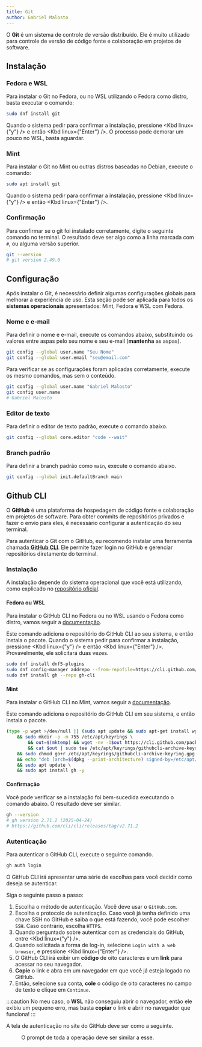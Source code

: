 ```yaml
---
title: Git
author: Gabriel Malosto
---
```




O **Git** é um sistema de controle de versão distribuído.
Ele é muito utilizado para controle de versão de código fonte e colaboração em projetos de software.

## Instalação

### Fedora e WSL

Para instalar o Git no Fedora, ou no WSL utilizando o Fedora como distro, basta executar o comando:

```bash title="Fedora ou WSL" frame="terminal"
sudo dnf install git
```

Quando o sistema pedir para confirmar a instalação, pressione <Kbd linux={"y"} /> e então <Kbd linux={"Enter"} />.
O processo pode demorar um pouco no WSL, basta aguardar.

### Mint

Para instalar o Git no Mint ou outras distros baseadas no Debian, execute o comando:

```bash title="Mint" frame="terminal"
sudo apt install git
```

Quando o sistema pedir para confirmar a instalação, pressione <Kbd linux={"y"} /> e então <Kbd linux={"Enter"} />.

### Confirmação

Para confirmar se o git foi instalado corretamente, digite o seguinte comando no terminal.
O resultado deve ser algo como a linha marcada com `#`, ou alguma versão superior.

```bash title="Fedora, WSL ou Mint" frame="terminal"
git --version
# git version 2.49.0
```

## Configuração

Após instalar o Git, é necessário definir algumas configurações globais para melhorar a experiência de uso.
Esta seção pode ser aplicada para todos os **sistemas operacionais** apresentados: Mint, Fedora e WSL com Fedora.

### Nome e e-mail

Para definir o nome e e-mail, execute os comandos abaixo, substituindo os valores entre aspas pelo seu nome e seu e-mail (**mantenha** as aspas).

```bash title="Fedora, WSL ou Mint" frame="terminal"
git config --global user.name "Seu Nome"
git config --global user.email "seu@email.com"
```

Para verificar se as configurações foram aplicadas corretamente, execute os mesmo comandos, mas sem o conteúdo.

```bash title="Fedora, WSL ou Mint" frame="terminal"
git config --global user.name "Gabriel Malosto"
git config user.name
# Gabriel Malosto
```

### Editor de texto

Para definir o editor de texto padrão, execute o comando abaixo.

```bash title="Fedora, WSL ou Mint" frame="terminal"
git config --global core.editor "code --wait"
```

### Branch padrão

Para definir a branch padrão como `main`, execute o comando abaixo.

```bash title="Fedora, WSL ou Mint" frame="terminal"
git config --global init.defaultBranch main
```

## Github CLI

O **GitHub** é uma plataforma de hospedagem de código fonte e colaboração em projetos de software.
Para obter commits de repositórios privados e fazer o envio para eles, é necessário configurar a autenticação do seu terminal.

Para autenticar o Git com o GitHub, eu recomendo instalar uma ferramenta chamada[ **GitHub CLI**](https://cli.github.com/).
Ele permite fazer login no GitHub e gerenciar repositórios diretamente do terminal.

### Instalação

A instalação depende do sistema operacional que você está utilizando, como explicado no [repositório oficial](https://github.com/cli/cli/blob/trunk/docs/install_linux.md#debian-ubuntu-linux-raspberry-pi-os-apt).

#### Fedora ou WSL

Para instalar o GitHub CLI no Fedora ou no WSL usando o Fedora como distro, vamos seguir a [documentação](https://github.com/cli/cli/blob/trunk/docs/install_linux.md#fedora-centos-red-hat-enterprise-linux-dnf).

Este comando adiciona o repositório do GitHub CLI ao seu sistema, e então instala o pacote.
Quando o sistema pedir para confirmar a instalação, pressione <Kbd linux={"y"} /> e então <Kbd linux={"Enter"} />.
Provavelmente, ele solicitará duas vezes.

```bash bash title="Fedora ou WSL" frame="terminal"
sudo dnf install dnf5-plugins
sudo dnf config-manager addrepo --from-repofile=https://cli.github.com/packages/rpm/gh-cli.repo
sudo dnf install gh --repo gh-cli
```

#### Mint

Para instalar o GitHub CLI no Mint, vamos seguir a [documentação](https://github.com/cli/cli/blob/trunk/docs/install_linux.md#debian-ubuntu-linux-raspberry-pi-os-apt).

Este comando adiciona o repositório do GitHub CLI em seu sistema, e então instala o pacote.

```bash title="Mint" frame="terminal"
(type -p wget >/dev/null || (sudo apt update && sudo apt-get install wget -y)) \
	&& sudo mkdir -p -m 755 /etc/apt/keyrings \
        && out=$(mktemp) && wget -nv -O$out https://cli.github.com/packages/githubcli-archive-keyring.gpg \
        && cat $out | sudo tee /etc/apt/keyrings/githubcli-archive-keyring.gpg > /dev/null \
	&& sudo chmod go+r /etc/apt/keyrings/githubcli-archive-keyring.gpg \
	&& echo "deb [arch=$(dpkg --print-architecture) signed-by=/etc/apt/keyrings/githubcli-archive-keyring.gpg] https://cli.github.com/packages stable main" | sudo tee /etc/apt/sources.list.d/github-cli.list > /dev/null \
	&& sudo apt update \
	&& sudo apt install gh -y
```

#### Confirmação

Você pode verificar se a instalação foi bem-sucedida executando o comando abaixo.
O resultado deve ser similar.

```bash title="Fedora, WSL ou Mint" frame="terminal"
gh --version
# gh version 2.71.2 (2025-04-24)
# https://github.com/cli/cli/releases/tag/v2.71.2
```

### Autenticação

Para autenticar o GitHub CLI, execute o seguinte comando.

```bash title="Fedora, WSL ou Mint" frame="terminal"
gh auth login
```

O GitHub CLI irá apresentar uma série de escolhas para você decidir como deseja se autenticar.

Siga o seguinte passo a passo:

<Steps>

1. Escolha o método de autenticação. Você deve usar o `GitHub.com`.
1. Escolha o protocolo de autenticação. Caso você já tenha definido uma chave SSH no GitHub e saiba o que está fazendo, você pode escolher `SSH`. Caso contrário, escolha `HTTPS`.
1. Quando perguntado sobre autenticar com as credenciais do GitHub, entre <Kbd linux={"y"} />.
1. Quando solicitada a forma de log-in, selecione `Login with a web browser`, e pressione <Kbd linux={"Enter"} />.
1. O GitHub CLI irá exibir um **código** de oito caracteres e um **link** para acessar no seu navegador.
1. **Copie** o link e abra em um navegador em que você já esteja logado no GitHub.
1. Então, selecione sua conta, **cole** o código de oito caracteres no campo de texto e clique em `Continue`.

</Steps>

:::caution
No meu caso, o **WSL** não conseguiu abrir o navegador, então ele exibiu um pequeno erro, mas basta **copiar** o link e abrir no navegador que funciona!
:::

A tela de autenticação no site do GitHub deve ser como a seguinte.

<Figure
  caption="Código de autenticação do GitHub CLI colado no navegador."
  images={[
    {
      src: githubCode,
      alt: "Página de autenticação por código do GitHub. No campo de texto se digita o código fornecido previamente pelo terminal.",
    },
  ]}
/>

O prompt de toda a operação deve ser similar a esse.

<Figure
  caption="Resultado da autenticação pelo navegador."
  images={[
    {
      src: ghAuthComplete,
      alt: "Terminal do WSl, em que se exibe o resultado da autenticação pelo navegador.",
    },
  ]}
/>
